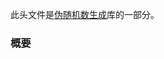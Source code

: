 {{cpp/header/title|random|notes={{mark c++11}}}}
{{cpp/header/navbar}}

此头文件是[[cpp/numeric/random|伪随机数生成]]库的一部分。

{{dsc begin}}
{{dsc h1|包含}}
{{dsc inc|cpp/header/dsc initializer_list}}

{{dsc h1|概念}}
{{dsc h2|均匀随机位生成器要求}}
{{dsc inc|cpp/numeric/random/dsc uniform_random_bit_generator}}

{{dsc h1|类}}
{{dsc h2|随机数引擎}}
{{dsc inc|cpp/numeric/random/dsc linear_congruential_engine}}
{{dsc inc|cpp/numeric/random/dsc mersenne_twister_engine}}
{{dsc inc|cpp/numeric/random/dsc subtract_with_carry_engine}}
{{dsc inc|cpp/numeric/random/dsc philox_engine}}

{{dsc h2|随机数引擎适配器}}
{{dsc inc|cpp/numeric/random/dsc discard_block_engine}}
{{dsc inc|cpp/numeric/random/dsc independent_bits_engine}}
{{dsc inc|cpp/numeric/random/dsc shuffle_order_engine}}

{{dsc break}}

{{dsc h2|预定义生成器}}
{{dsc inc|cpp/numeric/random/dsc minstd_rand0}}
{{dsc inc|cpp/numeric/random/dsc minstd_rand}}
{{dsc inc|cpp/numeric/random/dsc mt19937}}
{{dsc inc|cpp/numeric/random/dsc mt19937_64}}
{{dsc inc|cpp/numeric/random/dsc ranlux24_base}}
{{dsc inc|cpp/numeric/random/dsc ranlux48_base}}
{{dsc inc|cpp/numeric/random/dsc ranlux24}}
{{dsc inc|cpp/numeric/random/dsc ranlux48}}
{{dsc inc|cpp/numeric/random/dsc knuth_b}}
{{dsc inc|cpp/numeric/random/dsc philox4x32}}
{{dsc inc|cpp/numeric/random/dsc philox4x64}}
{{dsc|{{tt|default_random_engine}}{{mark c++11}}|由实现定义的{{named req|RandomNumberEngine}}类型}}

{{dsc break}}

{{dsc h2|非确定性随机数}}
{{dsc inc|cpp/numeric/random/dsc random_device}}

{{dsc h2|均匀分布}}
{{dsc inc|cpp/numeric/random/dsc uniform_int_distribution}}
{{dsc inc|cpp/numeric/random/dsc uniform_real_distribution}}

{{dsc h2|伯努利分布}}
{{dsc inc|cpp/numeric/random/dsc bernoulli_distribution}}
{{dsc inc|cpp/numeric/random/dsc binomial_distribution}}
{{dsc inc|cpp/numeric/random/dsc negative_binomial_distribution}}
{{dsc inc|cpp/numeric/random/dsc geometric_distribution}}

{{dsc h2|泊松分布}}
{{dsc inc|cpp/numeric/random/dsc poisson_distribution}}
{{dsc inc|cpp/numeric/random/dsc exponential_distribution}}
{{dsc inc|cpp/numeric/random/dsc gamma_distribution}}
{{dsc inc|cpp/numeric/random/dsc weibull_distribution}}
{{dsc inc|cpp/numeric/random/dsc extreme_value_distribution}}

{{dsc h2|正态分布}}
{{dsc inc|cpp/numeric/random/dsc normal_distribution}}
{{dsc inc|cpp/numeric/random/dsc lognormal_distribution}}
{{dsc inc|cpp/numeric/random/dsc chi_squared_distribution}}
{{dsc inc|cpp/numeric/random/dsc cauchy_distribution}}
{{dsc inc|cpp/numeric/random/dsc fisher_f_distribution}}
{{dsc inc|cpp/numeric/random/dsc student_t_distribution}}

{{dsc h2|采样分布}}
{{dsc inc|cpp/numeric/random/dsc discrete_distribution}}
{{dsc inc|cpp/numeric/random/dsc piecewise_constant_distribution}}
{{dsc inc|cpp/numeric/random/dsc piecewise_linear_distribution}}

{{dsc h2|工具}}
{{dsc inc|cpp/numeric/random/dsc seed_seq}}

{{dsc h1|函数}}
{{dsc inc|cpp/numeric/random/dsc generate_canonical}}
{{dsc inc|cpp/algorithm/ranges/dsc generate_random}}
{{dsc end}}

===概要===
{{cpp/synopsis/random}}

{{langlinks|en|es|ja|ru}}